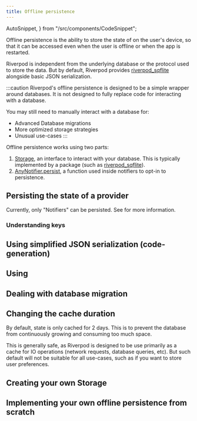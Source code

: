 ```yaml
---
title: Offline persistence
---
```

  AutoSnippet,
} from "/src/components/CodeSnippet";

Offline persistence is the ability to store the state of <Link documentID="concepts2/providers" />
on the user's device, so that it can be accessed even when the user is offline or when the app is restarted.

Riverpod is independent from the underlying database or the protocol used to store the data.
But by default, Riverpod provides [riverpod_sqflite] alongside basic JSON serialization.

:::caution
Riverpod's offline persistence is designed to be a simple wrapper around
databases. It is not designed to fully replace code for interacting with a database.

You may still need to manually interact with a database for:
- Advanced Database migrations
- More optimized storage strategies
- Unusual use-cases
:::


Offline persistence works using two parts:
1. [Storage], an interface to interact with your database.
  This is typically implemented by a package (such as [riverpod_sqflite]).
1. [AnyNotifier.persist], a function used inside notifiers to opt-in to persistence.
  

## Persisting the state of a provider

Currently, only "Notifiers" can be persisted. See <Link documentID="concepts2/providers" /> for more information.

### Understanding keys


## Using simplified JSON serialization (code-generation)

## Using 




## Dealing with database migration


## Changing the cache duration

By default, state is only cached for 2 days. This is to prevent
the database from continuously growing and consuming too much space.

This is generally safe, as Riverpod is designed to be use primarily
as a cache for IO operations (network requests, database queries, etc).
But such default will not be suitable for all use-cases, such as if
you want to store user preferences.

## Creating your own Storage

## Implementing your own offline persistence from scratch

[riverpod_sqflite]: https://pub.dev/packages/riverpod_sqflite
[Storage]: https://pub.dev/documentation/hooks_riverpod/3.0.0-dev.15/experimental_persist/Storage-class.html
[AnyNotifier.persist]: https://pub.dev/documentation/hooks_riverpod/3.0.0-dev.15/experimental_persist/NotifierPersistX/persist.html